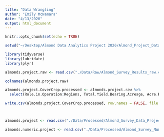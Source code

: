 ```yaml
---
title: "Data Wrangling"
author: "Emily McNamara"
date: "4/13/2020"
output: html_document
---
```


```r
knitr::opts_chunk$set(echo = TRUE)

setwd("~/Desktop/Almond Data Analytics Project 2020/Almond_Project_Data_Analytics")

library(tidyverse)
library(lubridate)
library(plyr)
```

```r

almonds.project.raw <- read.csv("./Data/Raw/Almond_Survey_Results_raw.csv")

colnames(almonds.project.raw)

almonds.project.CoverCrop.processed <- almonds.project.raw %>%
  select(Role.in.Operation:Regions, Total.Yield.Bearing.Acreage, Acre.Ranges, Cover.Crop.Grown:Cover.Crop.Incentives, Pollination:Age)

write.csv(almonds.project.CoverCrop.processed, row.names = FALSE, file = "./Data/Processed/Almond_Project_CoverCrop_Processed.csv")



almonds.project <- read.csv("./Data/Processed/Almond_Survey_Data_Project_Processed.csv")

almonds.numeric.project <- read.csv("./Data/Processed/Almond_Survey_Numeric_Answers_Processed.csv")

```

